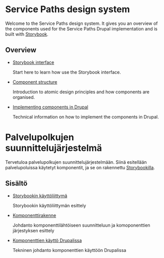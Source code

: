 
<Meta title="Documentation/Introduction" />

<Docs language="en">

# Service Paths design system

Welcome to the Service Paths design system. It gives you an overview of the
components used for the Service Paths Drupal implementation and is built with
[Storybook](https://storybook.js.org/).

## Overview

 - [Storybook interface](?path=/story/documentation-interface--page)

   Start here to learn how use the Storybook interface.

 - [Component structure](?path=/story/documentation-component-structure--page)

   Introduction to atomic design principles and how components are organised.

 - [Implementing components in Drupal](?path=/story/documentation-drupal-integration--page)

   Technical information on how to implement the components in Drupal.


</Docs>


<Docs language="fi">

# Palvelupolkujen suunnittelujärjestelmä

Tervetuloa palvelupolkujen suunnittelujärjestelmään. Siinä esitellään palvelupoluissa käytetyt komponentit,
ja se on rakennettu [Storybookilla](https://storybook.js.org/).

## Sisältö

- [Storybookin käyttöliittymä](?path=/story/documentation-interface--page&globals=locale:fi)

   Storybookin käyttöliittymän esittely

 - [Komponenttirakenne](?path=/story/documentation-component-structure--page&globals=locale:fi)

   Johdanto komponenttilähtöiseen suunnitteluun ja komoponenttien järjestyksen esittely

 - [Komponenttien käyttö Drupalissa](?path=/story/documentation-drupal-integration--page&globals=locale:fi)

   Tekninen johdanto komponenttien käyttöön Drupalissa

</Docs>
